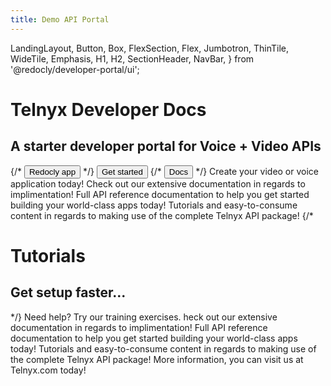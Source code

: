 ```yaml
---
title: Demo API Portal
---
```


  LandingLayout,
  Button,
  Box,
  FlexSection,
  Flex,
  Jumbotron,
  ThinTile,
  WideTile,
  Emphasis,
  H1,
  H2,
  SectionHeader,
  NavBar,
} from '@redocly/developer-portal/ui';



<Jumbotron>
  <NavBar location={props.location} standalone={false} />
  <H1> Telnyx Developer Docs</H1>
  <H2>A starter developer portal for Voice + Video APIs</H2>
  <Flex p={20} justifyContent="center">
    {/* <Button size="xlarge" to="https://app.redoc.ly">
      Redocly app
    </Button> */}
     <Button variant="outlined" size="xlarge" to="developer-portal/index.md">
      Get started
    </Button>
    {/* <Button variant="outlined" size="xlarge" to="https://redoc.ly/docs">
      Docs
    </Button> */}
  </Flex>
</Jumbotron>
<Box my={25}>
  <SectionHeader>
    Create your <Emphasis> video or voice application </Emphasis> today!
  </SectionHeader>
  <FlexSection justifyContent="space-around" flexWrap="wrap">
    <ThinTile to="developer-portal/index.md" icon={icon1} header="Documentation">
        Check out our extensive documentation in regards to implimentation!
    </ThinTile>
    <ThinTile to="developer-portal/index.md" icon={launchFastIcon} header="API Reference">
        Full API reference documentation to help you get started building your world-class apps today!
    </ThinTile>
    <ThinTile to="contact.mdx" icon={icon3} header="Tutorials/Guides">
        Tutorials and easy-to-consume content in regards to making use of the complete Telnyx API package!
    </ThinTile>
  </FlexSection>
  {/* <Jumbotron parallaxEffect bgImage={icon1}>
    <H1>Tutorials</H1>
    <H2>Get setup faster...</H2>
  </Jumbotron> */}
  <SectionHeader>
    <Emphasis>Need help? </Emphasis>
    Try our training exercises.
  </SectionHeader>
  <FlexSection justifyContent="space-around" flexWrap="wrap">
    <WideTile to="developer-portal/index.md" header="Rock">
        heck out our extensive documentation in regards to implimentation!
    </WideTile>
    <WideTile to="developer-portal/index.md" header="Paper">
        Full API reference documentation to help you get started building your world-class apps today!
    </WideTile>
    <WideTile to="developer-portal/index.md" header="Scissors">
        Tutorials and easy-to-consume content in regards to making use of the complete Telnyx API package!
    </WideTile>
    <WideTile to="developer-portal/index.md" header="Go">
        More information, you can visit us at Telnyx.com today!
    </WideTile>
  </FlexSection>
</Box>

